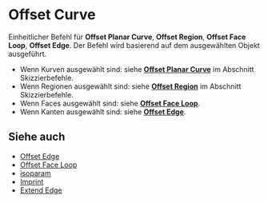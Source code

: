 
# Offset Curve

<Reference shortcut="O" command="Offset Curve" button="Rechts von der Befehlsleiste" />

Einheitlicher Befehl für **Offset Planar Curve**, **Offset Region**, **Offset Face Loop**, **Offset Edge**. Der Befehl wird basierend auf dem ausgewählten Objekt ausgeführt.
   - Wenn Kurven ausgewählt sind: siehe [**Offset Planar Curve**](../sketch/offset-planar-curve) im Abschnitt Skizzierbefehle.
   - Wenn Regionen ausgewählt sind: siehe [**Offset Region**](../sketch/offset-region) im Abschnitt Skizzierbefehle.
   - Wenn Faces ausgewählt sind: siehe [**Offset Face Loop**](./offset-face-loop).
   - Wenn Kanten ausgewählt sind: siehe [**Offset Edge**](./offset-edge).

## Siehe auch
- [Offset Edge](./offset-edge)
- [Offset Face Loop](./offset-face-loop)
- [isoparam](./isoparam)
- [Imprint](./imprint)
- [Extend Edge](./extend-edge)